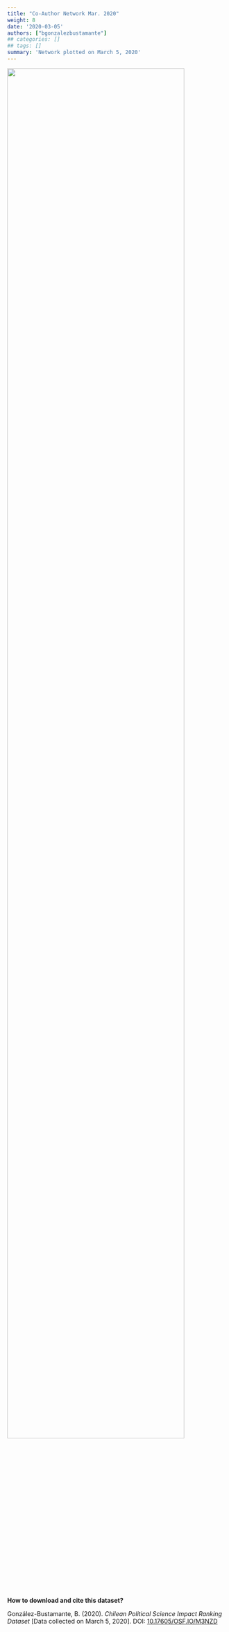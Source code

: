 ```yaml
---
title: "Co-Author Network Mar. 2020"
weight: 8
date: '2020-03-05'
authors: ["bgonzalezbustamante"]
## categories: []
## tags: []
summary: 'Network plotted on March 5, 2020'
---
```


![](Network-Mar-2020.png){ width=90% }

**How to download and cite this dataset?**

González-Bustamante, B. (2020). *Chilean Political Science Impact Ranking Dataset* [Data collected on March 5, 2020]. DOI: [10.17605/OSF.IO/M3NZD](http://doi.org/10.17605/OSF.IO/M3NZD)
